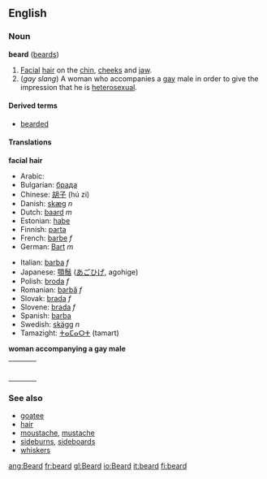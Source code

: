 ==English==
===Noun===
'''beard''' ([[beards]])

#[[Facial]] [[hair]] on the [[chin]], [[cheeks]] and [[jaw]].
#(''gay slang'') A woman who accompanies a [[gay]] male in order to give the impression that he is [[heterosexual]].

==== Derived terms ====
*[[bearded]]

====Translations====

'''facial hair'''
{{top}}
*Arabic: {{ARchar|[[لحية|لِحْيَة]]}}
*Bulgarian: [[брада]]
*Chinese: [[胡子]] (hú zi)
*Danish: [[skæg]] ''n''
*Dutch: [[baard]] ''m''
*Estonian: [[habe#Estonian|habe]]
*Finnish: [[parta#Finnish|parta]]
*French: [[barbe]] ''f''
*German: [[Bart#German|Bart]] ''m''
{{mid}}
*Italian: [[barba#Italian|barba]] ''f''
*Japanese: [[顎鬚]] ([[あごひげ]], agohige)
*Polish: [[broda]] ''f''
*Romanian: [[barbă]] ''f''
*Slovak: [[brada#Slovak|brada]] ''f''
*Slovene: [[brada]] ''f''
*Spanish: [[barba#Spanish|barba]] {{f}}
*Swedish: [[skägg]] ''n''
*Tamazight: [[ⵜⴰⵎⴰⵔⵜ]] (tamart) {{f}}
{{bottom}}

'''woman accompanying a gay male'''
{| border=0  width=100%
|-
|bgcolor="#FFFFE0" valign=top width=48%|
{|
|}
| width=1% |
|bgcolor="#FFFFE0" valign=top width=48%|
{|
|}
|}

===See also===
*[[goatee]]
*[[hair]]
*[[moustache]], [[mustache]]
*[[sideburns]], [[sideboards]]
*[[whiskers]]
[[ang:Beard]]
[[fr:beard]]
[[gl:Beard]]
[[io:Beard]]
[[it:beard]]
[[fi:beard]]
